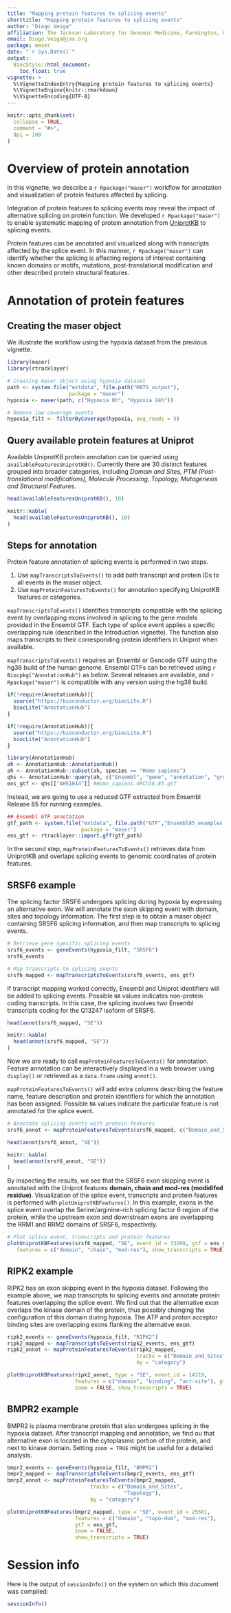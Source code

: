```yaml
---
title: "Mapping protein features to splicing events"
shorttitle: "Mapping protein features to splicing events"
author: "Diogo Veiga"
affiliation: The Jackson Laboratory for Genomic Medicine, Farmington, CT, USA"
email: Diogo.Veiga@jax.org
package: maser
date: "`r Sys.Date()`"
output:
  BiocStyle::html_document:
    toc_float: true  
vignette: >
  %\VignetteIndexEntry{Mapping protein features to splicing events}
  %\VignetteEngine{knitr::rmarkdown}
  %\VignetteEncoding{UTF-8}
---
```


```r
knitr::opts_chunk$set(
  collapse = TRUE,
  comment = "#>",
  dpi = 100
)
```

# Overview of protein annotation
In this vignette, we describe a `r Rpackage("maser")` workflow for annotation and visualization of protein features affected by splicing. 

Integration of protein features to splicing events may reveal the impact of alternative splicing on protein function. We developed `r Rpackage("maser")` to enable systematic mapping of protein annotation from [UniprotKB](http://www.uniprot.org/) to splicing events.  

Protein features can be annotated and visualized along with transcripts affected by the splice event. In this manner, `r Rpackage("maser")` can identify whether the splicing is affecting regions of interest containing known domains or motifs, mutations, post-translational modification and other described protein structural features.

# Annotation of protein features

## Creating the maser object
We illustrate the workflow using the hypoxia dataset from the previous vignette.

```r
library(maser)
library(rtracklayer)

# Creating maser object using hypoxia dataset
path <- system.file("extdata", file.path("MATS_output"),
                    package = "maser")
hypoxia <- maser(path, c("Hypoxia 0h", "Hypoxia 24h"))

# Remove low coverage events
hypoxia_filt <- filterByCoverage(hypoxia, avg_reads = 5)

```
## Query available protein features at Uniprot
Available UniprotKB protein annotation can be queried using `availableFeaturesUniprotKB()`. Currently there are 30 distinct features grouped into broader categories, including *Domain and Sites, PTM (Post-translational modifications), Molecule Processing, Topology, Mutagenesis and Structural Features*.  

```r
head(availableFeaturesUniprotKB(), 10)
```

```r
knitr::kable(
  head(availableFeaturesUniprotKB(), 10)
)

```

## Steps for annotation
Protein feature annotation of splicing events is performed in two steps.

1. Use `mapTranscriptsToEvents()` to add both transcript and protein IDs to all events in the maser object.
2. Use `mapProteinFeaturesToEvents()` for annotation specifying UniprotKB features or categories.

`mapTranscriptsToEvents()` identifies transcripts compatible with the splicing event by overlapping exons involved in splicing to the gene models provided in the Ensembl GTF. Each type of splice event applies a specific overlapping rule (described in the Introduction vignette). The function also maps transcripts to their corresponding protein identifiers in Uniprot when available.

`mapTranscriptsToEvents()` requires an Ensembl or Gencode GTF using the hg38 build of the human genome. Ensembl GTFs can be retrieved using `r Biocpkg("AnnotationHub")` as below. Several releases are available, and `r Rpackage("maser")` is compatible with any version using the hg38 build.

```r
if(!require(AnnotationHub)){
  source("https://bioconductor.org/biocLite.R")
  biocLite("AnnotationHub")
}
```

```r
if(!require(AnnotationHub)){
  source("https://bioconductor.org/biocLite.R")
  biocLite("AnnotationHub")
}

library(AnnotationHub)
ah <- AnnotationHub::AnnotationHub()
ah <- AnnotationHub::subset(ah, species == "Homo sapiens")
qhs <- AnnotationHub::query(ah, c("Ensembl", "gene", "annotation", "grch38"))
ens_gtf <- qhs[["AH51014"]] #Homo_sapiens.GRCh38.85.gtf
```

Instead, we are going to use a reduced GTF extracted from Ensembl Release 85 for running examples.

```r
## Ensembl GTF annotation
gtf_path <- system.file("extdata", file.path("GTF","Ensembl85_examples.gtf.gz"),
                        package = "maser")
ens_gtf <- rtracklayer::import.gff(gtf_path)

```

In the second step, `mapProteinFeaturesToEvents()` retrieves data from UniprotKB and overlaps splicing events to genomic coordinates of protein features. 


## SRSF6 example

The splicing factor SRSF6 undergoes splicing during hypoxia by expressing an alternative exon. We will annotate the exon skipping event with domain, sites and topology information. The first step is to obtain a maser object containing SRSF6 splicing information, and then map transcripts to splicing events.

```r
# Retrieve gene specific splicing events
srsf6_events <- geneEvents(hypoxia_filt, "SRSF6")
srsf6_events

```

```r
# Map transcripts to splicing events
srsf6_mapped <- mapTranscriptsToEvents(srsf6_events, ens_gtf)

```

If transcript mapping worked correctly, Ensembl and Uniprot identifiers will be added to splicing events. Possible `NA` values indicates non-protein coding transcripts. In this case, the splicing involves two Ensembl transcripts coding for the Q13247 isoform of SRSF6. 

```r
head(annot(srsf6_mapped, "SE"))
```

```r
knitr::kable(
  head(annot(srsf6_mapped, "SE"))
)
```

Now we are ready to call `mapProteinFeaturesToEvents()` for annotation. Feature annotation can be interactively displayed in a web browser using `display()` or retrieved as a `data.frame` using `annot()`.  

`mapProteinFeaturesToEvents()` will add extra columns describing the feature name, feature description and protein identifiers for which the annotation has been assigned. Possible `NA` values indicate the particular feature is not annotated for the splice event.

```r
# Annotate splicing events with protein features
srsf6_annot <- mapProteinFeaturesToEvents(srsf6_mapped, c("Domain_and_Sites", "Topology"), by="category")

```

```r
head(annot(srsf6_annot, "SE"))
```

```r
knitr::kable(
  head(annot(srsf6_annot, "SE"))
)

```

By inspecting the results, we see that the SRSF6 exon skipping event is annotated with the Uniprot features **domain, chain and mod-res (modidifed residue)**. Visualization of the splice event, transcripts and protein features is performed with `plotUniprotKBFeatures()`. In this example, exons in the splice event overlap the	Serine/arginine-rich splicing factor 6 region of the protein, while the upstream exon and downstream exons are overlapping the RRM1 and RRM2 domains of SRSF6, respectively.  

```r

# Plot splice event, transcripts and protein features
plotUniprotKBFeatures(srsf6_mapped, "SE", event_id = 33209, gtf = ens_gtf, 
   features = c("domain", "chain", "mod-res"), show_transcripts = TRUE)

```

## RIPK2 example

RIPK2 has an exon skipping event in the hypoxia dataset. Following the example above, we map transcripts to splicing events and annotate protein features overlapping the splice event. We find out that the alternative exon overlaps the kinase domain of the protein, thus possibly changing the configuration of this domain during hypoxia. The ATP and proton acceptor binding sites are overlapping exons flanking the alternative exon.  


```r

ripk2_events <- geneEvents(hypoxia_filt, "RIPK2")
ripk2_mapped <- mapTranscriptsToEvents(ripk2_events, ens_gtf)
ripk2_annot <- mapProteinFeaturesToEvents(ripk2_mapped, 
                                          tracks = c("Domain_and_Sites"), 
                                          by = "category")

```

```r
plotUniprotKBFeatures(ripk2_annot, type = "SE", event_id = 14319, 
                      features = c("domain", "binding", "act-site"), gtf = ens_gtf, 
                      zoom = FALSE, show_transcripts = TRUE)

```

## BMPR2 example

BMPR2 is plasma membrane protein that also undergoes splicing in the hypoxia dataset. After transcript mapping and annotation, we find ou that alternative exon is located in the cytoplasmic portion of the protein, and next to kinase domain. Setting `zoom = TRUE` might be useful for a detailed analysis.

```r

bmpr2_events <- geneEvents(hypoxia_filt, "BMPR2")
bmpr2_mapped <- mapTranscriptsToEvents(bmpr2_events, ens_gtf)
bmrp2_annot <- mapProteinFeaturesToEvents(bmpr2_mapped, 
                           tracks = c("Domain_and_Sites",
                                      "Topology"), 
                           by = "category")

```

```r
plotUniprotKBFeatures(bmpr2_mapped, type = "SE", event_id = 25501, 
                      features = c("domain", "topo-dom", "mod-res"), 
                      gtf = ens_gtf, 
                      zoom = FALSE,
                      show_transcripts = TRUE)

```

# Session info
Here is the output of `sessionInfo()` on the system on which this document was
compiled:
```r
sessionInfo()
```



